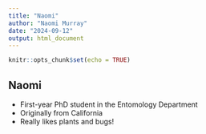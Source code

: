 ```yaml
---
title: "Naomi"
author: "Naomi Murray"
date: "2024-09-12"
output: html_document
---
```


```r
knitr::opts_chunk$set(echo = TRUE)
```

## Naomi

* First-year PhD student in the Entomology Department
* Originally from California
* Really likes plants and bugs!